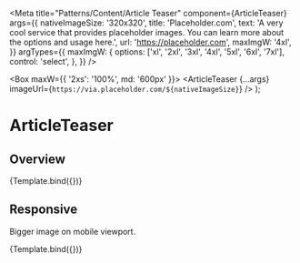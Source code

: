 


<Meta
  title="Patterns/Content/Article Teaser"
  component={ArticleTeaser}
  args={{
    nativeImageSize: '320x320',
    title: 'Placeholder.com',
    text: 'A very cool service that provides placeholder images. You can learn more about the options and usage here.',
    url: 'https://placeholder.com',
    maxImgW: '4xl',
  }}
  argTypes={{
    maxImgW: {
      options: ['xl', '2xl', '3xl', '4xl', '5xl', '6xl', '7xl'],
      control: 'select',
    },
  }}
/>

  <Box maxW={{ '2xs': '100%', md: '600px' }}>
    <ArticleTeaser
      {...args}
      imageUrl={`https://via.placeholder.com/${nativeImageSize}`}
    />
  </Box>
);

# ArticleTeaser

## Overview

<Canvas>
  <Story name="Overview">{Template.bind({})}</Story>
</Canvas>

<ArgsTable story="Overview" />

## Responsive

Bigger image on mobile viewport.

<Canvas>
  <Story name="Responsive" args={{ maxImgW: { '2xs': 'full', sm: '3xl' } }}>
    {Template.bind({})}
  </Story>
</Canvas>

<ArgsTable story="Responsive" />
